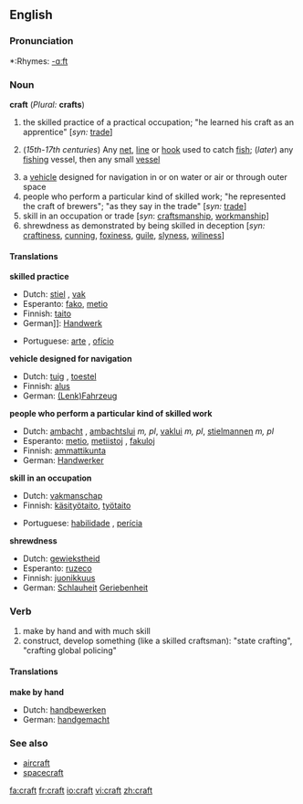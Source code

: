 ==English==

===Pronunciation===
*:Rhymes: [[Rhymes:English:-ɑːft|-ɑːft]]



===Noun===
'''craft''' (''Plural:'' '''crafts''')

# the skilled practice of a practical occupation; "he learned his craft as an apprentice" [''syn:'' [[trade]]]
#{{nautical}} (''15th-17th centuries'') Any [[net]], [[line]] or [[hook]] used to catch [[fish]]; (''later'') any [[fishing]] vessel, then any small [[vessel]]
# a [[vehicle]] designed for navigation in or on water or air or through outer space
# people who perform a particular kind of skilled work; "he represented the craft of brewers"; "as they say in the trade" [''syn:'' [[trade]]]
# skill in an occupation or trade [''syn'': [[craftsmanship]], [[workmanship]]]
# shrewdness as demonstrated by being skilled in deception [''syn:'' [[craftiness]], [[cunning]], [[foxiness]], [[guile]], [[slyness]], [[wiliness]]]

====Translations====
'''skilled practice'''
{{top}}
*Dutch: [[stiel]] {{m}}, [[vak]] {{n}}
*Esperanto: [[fako]], [[metio]]
*Finnish: [[taito]]
*German]]: [[Handwerk]]
{{mid}}
*Portuguese: [[arte]] {{m}}, [[ofício]] {{m}}
{{bottom}}

'''vehicle designed for navigation'''
{{top}}
*Dutch: [[tuig]] {{n}}, [[toestel]] {{n}}
*Finnish: [[alus]]
*German: [[(Lenk)Fahrzeug]]
{{mid}}
{{bottom}}

'''people who perform a particular kind of skilled work'''
{{top}}
*Dutch: [[ambacht]] {{m}}, [[ambachtslui]] ''m, pl'', [[vaklui]] ''m, pl'', [[stielmannen]] ''m, pl''
*Esperanto: [[metio]], [[metiistoj]] {{p}}, [[fakuloj]] {{p}}
*Finnish: [[ammattikunta]]
*German: [[Handwerker]]
{{mid}}
{{bottom}}

'''skill in an occupation'''
{{top}}
*Dutch: [[vakmanschap]]
*Finnish: [[käsityötaito]], [[työtaito]]
{{mid}}
*Portuguese: [[habilidade]] {{f}}, [[perícia]] {{f}}
{{bottom}}

'''shrewdness'''
{{top}}
*Dutch: [[gewiekstheid]] {{f}}
*Esperanto: [[ruzeco]]
*Finnish: [[juonikkuus]]
*German: [[Schlauheit]] [[Geriebenheit]]
{{mid}}
{{bottom}}

===Verb===
{{en-verb}}

# make by hand and with much skill
# construct, develop something (like a skilled craftsman): "state crafting", "crafting global policing"  

====Translations====
'''make by hand'''
{{top}}
*Dutch: [[handbewerken]]
*German: [[handgemacht]]
{{mid}}
{{bottom}}

===See also===
*[[aircraft]]
*[[spacecraft]]

[[fa:craft]]
[[fr:craft]]
[[io:craft]]
[[vi:craft]]
[[zh:craft]]